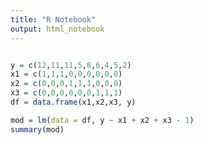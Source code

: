 ```yaml
---
title: "R Notebook"
output: html_notebook
---
```


```r

```

```r
y = c(12,11,11,5,8,6,4,5,2)
x1 = c(1,1,1,0,0,0,0,0,0)
x2 = c(0,0,0,1,1,1,0,0,0) 
x3 = c(0,0,0,0,0,0,1,1,1)
df = data.frame(x1,x2,x3, y)
```

```r
mod = lm(data = df, y ~ x1 + x2 + x3 - 1)
summary(mod)
```

